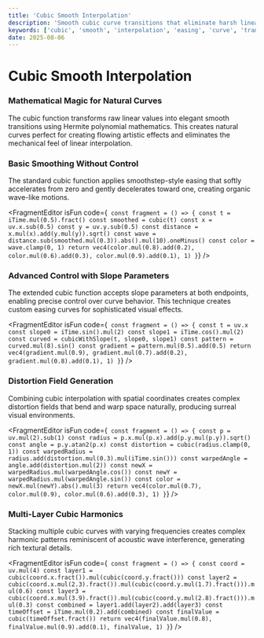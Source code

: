 ```yaml
---
title: 'Cubic Smooth Interpolation'
description: 'Smooth cubic curve transitions that eliminate harsh linear edges'
keywords: ['cubic', 'smooth', 'interpolation', 'easing', 'curve', 'transition', 'hermite']
date: 2025-08-06
---
```



# Cubic Smooth Interpolation

### Mathematical Magic for Natural Curves

The cubic function transforms raw linear values into elegant smooth transitions using Hermite polynomial mathematics. This creates natural curves perfect for creating flowing artistic effects and eliminates the mechanical feel of linear interpolation.

### Basic Smoothing Without Control

The standard cubic function applies smoothstep-style easing that softly accelerates from zero and gently decelerates toward one, creating organic wave-like motions.

<FragmentEditor
        isFun
        code={`
const fragment = () => {
        const t = iTime.mul(0.5).fract()
        const smoothed = cubic(t)
        const x = uv.x.sub(0.5)
        const y = uv.y.sub(0.5)
        const distance = x.mul(x).add(y.mul(y)).sqrt()
        const wave = distance.sub(smoothed.mul(0.3)).abs().mul(10).oneMinus()
        const color = wave.clamp(0, 1)
        return vec4(color.mul(0.8).add(0.2), color.mul(0.6).add(0.3), color.mul(0.9).add(0.1), 1)
}`}
/>

### Advanced Control with Slope Parameters

The extended cubic function accepts slope parameters at both endpoints, enabling precise control over curve behavior. This technique creates custom easing curves for sophisticated visual effects.

<FragmentEditor
        isFun
        code={`
const fragment = () => {
        const t = uv.x
        const slope0 = iTime.sin().mul(2)
        const slope1 = iTime.cos().mul(2)
        const curved = cubicWithSlope(t, slope0, slope1)
        const pattern = curved.mul(8).sin()
        const gradient = pattern.mul(0.5).add(0.5)
        return vec4(gradient.mul(0.9), gradient.mul(0.7).add(0.2), gradient.mul(0.8).add(0.1), 1)
}`}
/>

### Distortion Field Generation

Combining cubic interpolation with spatial coordinates creates complex distortion fields that bend and warp space naturally, producing surreal visual environments.

<FragmentEditor
        isFun
        code={`
const fragment = () => {
        const p = uv.mul(2).sub(1)
        const radius = p.x.mul(p.x).add(p.y.mul(p.y)).sqrt()
        const angle = p.y.atan2(p.x)
        const distortion = cubic(radius.clamp(0, 1))
        const warpedRadius = radius.add(distortion.mul(0.3).mul(iTime.sin()))
        const warpedAngle = angle.add(distortion.mul(2))
        const newX = warpedRadius.mul(warpedAngle.cos())
        const newY = warpedRadius.mul(warpedAngle.sin())
        const color = newX.mul(newY).abs().mul(3)
        return vec4(color.mul(0.7), color.mul(0.9), color.mul(0.6).add(0.3), 1)
}`}
/>

### Multi-Layer Cubic Harmonics

Stacking multiple cubic curves with varying frequencies creates complex harmonic patterns reminiscent of acoustic wave interference, generating rich textural details.

<FragmentEditor
        isFun
        code={`
const fragment = () => {
        const coord = uv.mul(4)
        const layer1 = cubic(coord.x.fract()).mul(cubic(coord.y.fract()))
        const layer2 = cubic(coord.x.mul(2.3).fract()).mul(cubic(coord.y.mul(1.7).fract())).mul(0.6)
        const layer3 = cubic(coord.x.mul(3.9).fract()).mul(cubic(coord.y.mul(2.8).fract())).mul(0.3)
        const combined = layer1.add(layer2).add(layer3)
        const timeOffset = iTime.mul(0.2).add(combined)
        const finalValue = cubic(timeOffset.fract())
        return vec4(finalValue.mul(0.8), finalValue.mul(0.9).add(0.1), finalValue, 1)
}`}
/>